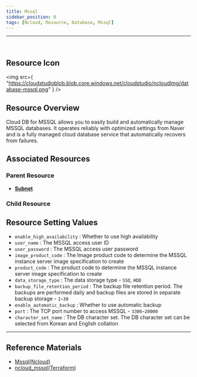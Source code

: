 ```yaml
---
title: Mssql
sidebar_position: 0
tags: [Ncloud, Resource, Database, Mssql]
---
```


<hr />
<br />

## Resource Icon

<img
    src={
        "https://cloudstudioblob.blob.core.windows.net/cloudstudio/ncloudImg/database-mssql.png"
    }
/>

## Resource Overview

Cloud DB for MSSQL allows you to easily build and automatically manage MSSQL databases. It operates reliably with optimized settings from Naver and is a fully managed cloud database service that automatically recovers from failures.

## Associated Resources

### Parent Resource

-   [**Subnet**](https://docs.cstudio.app/en/docs/resource/ncloud/Networking/Subnet)


### Child Resource



## Resource Setting Values

-   `enable_high_availability` : Whether to use high availability
-   `user_name` : The MSSQL access user ID
-   `user_password` : The MSSQL access user password
-   `image_product_code` : The Image product code to determine the MSSQL instance server image specification to create
-   `product_code` : The product code to determine the MSSQL instance server image specification to create
-   `data_storage_type` : The data storage type  - `SSD`, `HDD`
-   `backup_file_retention_period` : The backup file retention period. The backups are performed daily and backup files are stored in separate backup storage - `1~30`
-   `enable_automatic_backup` : Whether to use automatic backup
-   `port` : The TCP port number to access MSSQL - `3306~20000`
-   `character_set_name` : The DB character set. The DB character set can be selected from Korean and English collation
    

---

## Reference Materials

-   [Mssql(Ncloud)](https://www.ncloud.com/product/database/cloudDbMssql)
-   [ncloud_mssql(Terraform)](https://registry.terraform.io/providers/NaverCloudPlatform/ncloud/latest/en/docs/resources/mssql)

